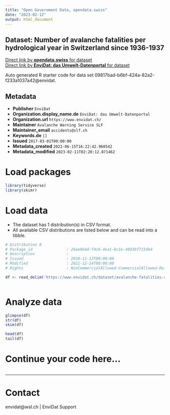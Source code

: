 ```yaml
---
title: "Open Government Data, opendata.swiss"
date: "2023-02-12"
output: html_document
---
```


## Dataset: Number of avalanche fatalities per hydrological year in Switzerland since 1936-1937



[Direct link by **opendata.swiss** for dataset](https://opendata.swiss/de/dataset/number-of-avalanche-fatalities-per-hydrological-year-in-switzerland-since-1936-1937)<br>
[Direct link by **EnviDat: das Umwelt-Datenportal** for dataset](https://www.envidat.ch/#/metadata/avalanche-fatalities-switzerland-1936)

Auto generated R starter code for data set 09817bad-b6bf-424a-82a2-f233a1037a42@envidat.

## Metadata

- **Publisher** `EnviDat`
- **Organization.display_name.de** `EnviDat: das Umwelt-Datenportal`
- **Organization.url** `https://www.envidat.ch/`
- **Maintainer** `Avalanche Warning Service SLF`
- **Maintainer_email** `accidents@slf.ch`
- **Keywords.de** `[]`
- **Issued** `2017-03-01T00:00:00`
- **Metadata_created** `2021-06-15T16:22:42.960542`
- **Metadata_modified** `2023-02-11T02:20:12.871462`


# Load packages

```r

library(tidyverse)
library(skimr)

```

# Load data

-   The dataset has 1 distribution(s) in CSV format.
-   All available CSV distributions are listed below and can be read into a tibble.

```r

# Distribution 0
# Package_id               : 26ee0b4d-f4c6-4ea1-bc1e-4093bf715db4
# Description              : 
# Issued                   : 2018-11-12T00:00:00
# Modified                 : 2021-12-14T00:00:00
# Rights                   : NonCommercialAllowed-CommercialAllowed-ReferenceRequired

df <- read_delim('https://www.envidat.ch/dataset/avalanche-fatalities-switzerland-1936/resource/419fadba-a176-4058-bdc6-94879f56ef29')



```

# Analyze data

```r

glimpse(df)
str(df)
skim(df)

head(df)
tail(df)

```

# Continue your code here...

```r

```

------------------------------------------------------------------------

# Contact

envidat@wsl.ch | EnviDat Support
